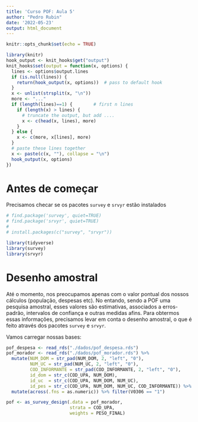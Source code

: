 ```yaml
---
title: 'Curso POF: Aula 5'
author: "Pedro Rubin"
date: '2022-05-23'
output: html_document
---
```



```r
knitr::opts_chunk$set(echo = TRUE)
```

```r
library(knitr)
hook_output <- knit_hooks$get("output")
knit_hooks$set(output = function(x, options) {
  lines <- options$output.lines
  if (is.null(lines)) {
    return(hook_output(x, options))  # pass to default hook
  }
  x <- unlist(strsplit(x, "\n"))
  more <- "..."
  if (length(lines)==1) {        # first n lines
    if (length(x) > lines) {
      # truncate the output, but add ....
      x <- c(head(x, lines), more)
    }
  } else {
    x <- c(more, x[lines], more)
  }
  # paste these lines together
  x <- paste(c(x, ""), collapse = "\n")
  hook_output(x, options)
})
``` 


# Antes de começar
Precisamos checar se os pacotes `survey` e `srvyr` estão instalados
```r

# find.package('survey', quiet=TRUE)
# find.package('srvyr', quiet=TRUE)
# 
# install.packages(c("survey", "srvyr"))

library(tidyverse)
library(survey)
library(srvyr)
```


# Desenho amostral
Até o momento, nos preocupamos apenas com o valor pontual dos nossos cálculos (população, despesas etc). No entando, sendo a POF uma pesquisa amostral, esses valores são estimativas, associados a erros-padrão, intervalos de confiança e outras medidas afins. Para obtermos essas informações, precisamos levar em conta o desenho amostral, o que é feito através dos pacotes `survey` e `srvyr`. 

Vamos carregar nossas bases:
```r
pof_despesa <- read_rds("./dados/pof_despesa.rds")
pof_morador <- read_rds("./dados/pof_morador.rds") %>% 
  mutate(NUM_DOM = str_pad(NUM_DOM, 2, "left", "0"),
         NUM_UC = str_pad(NUM_UC, 2, "left", "0"),
         COD_INFORMANTE = str_pad(COD_INFORMANTE, 2, "left", "0"),
         id_dom = str_c(COD_UPA, NUM_DOM),
         id_uc  = str_c(COD_UPA, NUM_DOM, NUM_UC),
         id_pes = str_c(COD_UPA, NUM_DOM, NUM_UC, COD_INFORMANTE)) %>% 
  mutate(across(.fns = as.numeric)) %>% filter(V0306 == "1")
```

```r
pof <- as_survey_design(.data = pof_morador,
                        strata = COD_UPA,
                        weights = PESO_FINAL)
```















